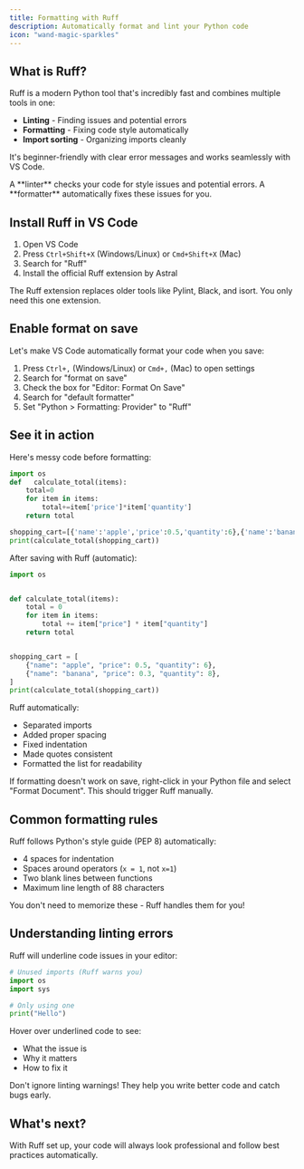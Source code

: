 ```yaml
---
title: Formatting with Ruff
description: Automatically format and lint your Python code
icon: "wand-magic-sparkles"
---
```


## What is Ruff?

Ruff is a modern Python tool that's incredibly fast and combines multiple tools in one:
- **Linting** - Finding issues and potential errors
- **Formatting** - Fixing code style automatically
- **Import sorting** - Organizing imports cleanly

It's beginner-friendly with clear error messages and works seamlessly with VS Code.

<Note>
  A **linter** checks your code for style issues and potential errors. A **formatter** automatically fixes these issues for you.
</Note>

## Install Ruff in VS Code

1. Open VS Code
2. Press `Ctrl+Shift+X` (Windows/Linux) or `Cmd+Shift+X` (Mac)
3. Search for "Ruff"
4. Install the official Ruff extension by Astral

<Note>
  The Ruff extension replaces older tools like Pylint, Black, and isort. You only need this one extension.
</Note>

## Enable format on save

Let's make VS Code automatically format your code when you save:

1. Press `Ctrl+,` (Windows/Linux) or `Cmd+,` (Mac) to open settings
2. Search for "format on save"
3. Check the box for "Editor: Format On Save"
4. Search for "default formatter"
5. Set "Python > Formatting: Provider" to "Ruff"

## See it in action

Here's messy code before formatting:

```python
import os
def   calculate_total(items):
    total=0
    for item in items:
        total+=item['price']*item['quantity']
    return total

shopping_cart=[{'name':'apple','price':0.5,'quantity':6},{'name':'banana','price':0.3,'quantity':8}]
print(calculate_total(shopping_cart))
```

After saving with Ruff (automatic):

```python
import os


def calculate_total(items):
    total = 0
    for item in items:
        total += item["price"] * item["quantity"]
    return total


shopping_cart = [
    {"name": "apple", "price": 0.5, "quantity": 6},
    {"name": "banana", "price": 0.3, "quantity": 8},
]
print(calculate_total(shopping_cart))
```

Ruff automatically:
- Separated imports
- Added proper spacing
- Fixed indentation
- Made quotes consistent
- Formatted the list for readability

<Tip>
  If formatting doesn't work on save, right-click in your Python file and select "Format Document". This should trigger Ruff manually.
</Tip>

## Common formatting rules

Ruff follows Python's style guide (PEP 8) automatically:
- 4 spaces for indentation
- Spaces around operators (`x = 1`, not `x=1`)
- Two blank lines between functions
- Maximum line length of 88 characters

You don't need to memorize these - Ruff handles them for you!

## Understanding linting errors

Ruff will underline code issues in your editor:

```python
# Unused imports (Ruff warns you)
import os
import sys

# Only using one
print("Hello")
```

Hover over underlined code to see:
- What the issue is
- Why it matters
- How to fix it

<Tip>
  Don't ignore linting warnings! They help you write better code and catch bugs early.
</Tip>

## What's next?

With Ruff set up, your code will always look professional and follow best practices automatically.


